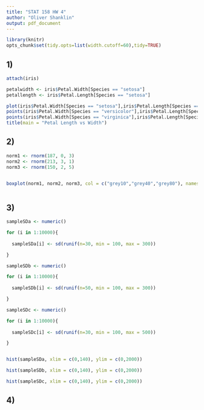 ---
title: "STAT 158 HW 4"
author: "Oliver Shanklin"
output: pdf_document
---

```{r}
library(knitr)
opts_chunk$set(tidy.opts=list(width.cutoff=60),tidy=TRUE)
```

## 1)

```{r}
attach(iris)

petalwidth <- iris$Petal.Width[Species == "setosa"]
petallength <- iris$Petal.Length[Species == "setosa"]

plot(iris$Petal.Width[Species == "setosa"],iris$Petal.Length[Species == "setosa"], type = "p",xlab="Petal Width", ylab = "Petal Length", pch=4,col = "blue", ylim = c(min(iris$Petal.Length),max(iris$Petal.Length)), xlim = c(min(iris$Petal.Width),max(iris$Petal.Width)))
points(iris$Petal.Width[Species == "versicolor"],iris$Petal.Length[Species == "versicolor"], pch=3, col = "green")
points(iris$Petal.Width[Species == "virginica"],iris$Petal.Length[Species == "virginica"], pch=2, col="red")
title(main = "Petal Length vs Width")


```


## 2)


```{r}

norm1 <- rnorm(187, 0, 3)
norm2 <- rnorm(213, 3, 1)
norm3 <- rnorm(150, 2, 5)


boxplot(norm1, norm2, norm3, col = c("grey10","grey40","grey80"), names = c("mean=0, sd=3","mean=3, sd=1","mean=2, sd=5"), frame.plot = F, cex.axis = .75, cex.lab =1)



```


## 3)

```{r}

sampleSDa <- numeric()

for (i in 1:10000){
  
  sampleSDa[i] <- sd(runif(n=30, min = 100, max = 300))

}

sampleSDb <- numeric()

for (i in 1:10000){
  
  sampleSDb[i] <- sd(runif(n=50, min = 100, max = 300))

}

sampleSDc <- numeric()

for (i in 1:10000){
  
  sampleSDc[i] <- sd(runif(n=30, min = 100, max = 500))

}


hist(sampleSDa, xlim = c(0,140), ylim = c(0,2000))

hist(sampleSDb, xlim = c(0,140), ylim = c(0,2000))

hist(sampleSDc, xlim = c(0,140), ylim = c(0,2000))

```


## 4)

```{r}





```


